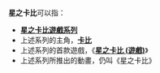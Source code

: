 '''星之卡比'''可以指： 

*'''[[星之卡比系列|星之卡比遊戲系列]]'''
*上述系列的主角，'''[[星之卡比系列#卡比（カービィ）|卡比]]'''
*上述系列的首款遊戲，《'''[[星之卡比_(遊戲)|星之卡比 (遊戲)]]'''》
*上述系列所推出的動畫，仍叫《星之卡比》

{{disambig|Cat=四字作品消歧义}}